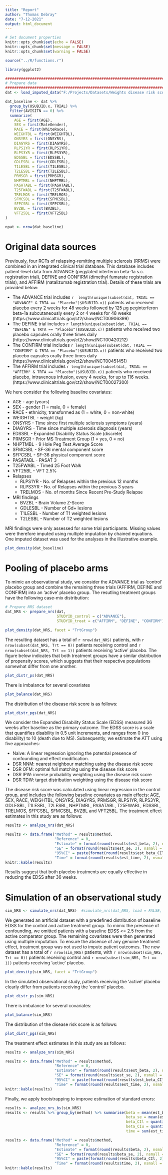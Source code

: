 ```yaml
---
title: "Report"
author: "Thomas Debray"
date: "7-12-2021"
output: html_document
---
```


```r
# Set document properties
knitr::opts_chunk$set(echo = FALSE)
knitr::opts_chunk$set(message = FALSE)
knitr::opts_chunk$set(warning = FALSE)

source("../R/functions.r")

library(ggplot2)

################################################################################
# Prepare data
################################################################################
dat <- load_imputed_data("F:/Projects/Datasets/Weights disease risk score/IDB_control_imputed.rda")

dat_baseline <- dat %>% 
  group_by(USUBJID.x, TRIAL) %>% 
  filter(AVISITN == 0) %>%
  summarize(
    AGE = first(AGE),
    SEX = first(MaleGender),
    RACE = first(WhiteRace),
    WEIGHTBL = first(WEIGHTBL),
    ONSYRS = first(ONSYRS),
    DIAGYRS = first(DIAGYRS),
    RLPS1YR = first(RLPS1YR),
    RLPS3YR = first(RLPS3YR),
    EDSSBL = first(EDSSBL),
    GDLESBL = first(GDLESBL),
    T1LESBL = first(T1LESBL),
    T2LESBL = first(T2LESBL),
    PRMSGR = first(PRMSGR),
    NHPTMBL = first(NHPTMBL),
    PASATABL = first(PASATABL),
    T25FWABL = first(T25FWABL),
    TRELMOS = first(TRELMOS),
    SFMCSBL = first(SFMCSBL),
    SFPCSBL = first(SFPCSBL),
    BVZBL = first(BVZBL),
    VFT25BL = first(VFT25BL)
)

npat <- nrow(dat_baseline)
```

# Original data sources
Previously, four RCTs of relapsing-remitting multiple sclerosis (RRMS) were combined in an integrated clinical trial database. This database includes patient-level data from ADVANCE (pegylated interferon beta-1a s.c. registration trial), DEFINE and CONFIRM (dimethyl fumarate registration trials), and AFFIRM (natalizumab registration trial). Details of these trials are provided below:

* The ADVANCE trial includes `r  length(unique(subset(dat, TRIAL == "ADVANCE" & TRTA == "Placebo")$USUBJID.x))` patients who received placebo every 2 weeks for 48 weeks followed by 125 $\mu$g peginterferon beta-1a subcutaneously every 2 or 4 weeks for 48 weeks (https://www.clinicaltrials.gov/ct2/show/NCT00906399) 
* The DEFINE trial includes `r length(unique(subset(dat, TRIAL == "DEFINE" & TRTA == "Placebo")$USUBJID.x))` patients who received two placebo capsules orally three times daily (https://www.clinicaltrials.gov/ct2/show/NCT00420212)
* The CONFIRM trial includes `r length(unique(subset(dat, TRIAL == "CONFIRM" & TRTA == "Placebo")$USUBJID.x))` patients who received two placebo capsules orally three times daily (https://www.clinicaltrials.gov/ct2/show/NCT00451451) 
* The AFFIRM trial includes  `r length(unique(subset(dat, TRIAL == "AFFIRM" & TRTA == "Placebo")$USUBJID.x))` patients who received placebo, intravenous infusion, every 4 weeks, for up to 116 weeks.  (https://www.clinicaltrials.gov/ct2/show/NCT00027300)

We here consider the following baseline covariates:

* AGE - age (years)
* SEX - gender (1 = male, 0 = female)
* RACE - ethnicity, transformed as (1 = white, 0 = non-white)
* WEIGHTBL - weight (kg)
* ONSYRS - Time since first multiple sclerosis symptoms (years)
* DIAGYRS - Time since multiple sclerosis diagnosis (years)
* EDSSBL - Expanded Disability Status Scale (discrete)
* PRMSGR - Prior MS Treatment Group (1 = yes, 0 = no)
* NHPTMBL - 9 Hole Peg Test Average Score
* SFMCSBL - SF-36 mental component score
* SFPCSBL - SF-36 physical component score
* PASATABL -	PASAT 3 
* T25FWABL -  Timed 25 Foot Walk 
* VFT25BL -	VFT 2.5%
* Relapses
  * RLPS1YR - No. of Relapses within the previous 12 months 
  * RLPS3YR - No. of Relapses within the previous 3 years 
  * TRELMOS - No. of months Since Recent Pre-Study Relapse
* MRI findings
  * BVZBL -	Brain Volume Z-Score
  * GDLESBL - Number of Gd+ lesions 
  * T1LESBL - Number of T1 weighted lesions 
  * T2LESBL - Number of T2 weighted lesions 

MRI findings were only assessed for some trial participants. Missing values were therefore imputed using multiple imputation by chained equations. One imputed dataset was used for the analyses in the illustrative example.

```r
plot_density(dat_baseline)
```


# Pooling of placebo arms
To mimic an observational study, we consider the ADVANCE trial as 'control' placebo group and combine the remaining three trials (AFFIRM, DEFINE and CONFIRM) into an 'active' placebo group. The resutling treatment groups have the following case-mix distribution:

```r
# Prepare NRS dataset
dat_NRS <- prepare_nrs(dat, 
                       STUDYID_control = c("ADVANCE"), 
                       STUDYID_treat = c("AFFIRM", "DEFINE", "CONFIRM"))

plot_density(dat_NRS, facet = "TrtGroup")
```

The resulting dataset has a total of `r nrow(dat_NRS)` patients, with `r nrow(subset(dat_NRS, Trt == 0))` patients receiving control and `r nrow(subset(dat_NRS, Trt == 1))` patients receiving 'active' placebo. The figure below indicates that both treatment groups have a similar distribution of propensity scores, which suggests that their respective populations somewhat differ from one another.

```r
plot_distr_ps(dat_NRS)
```

There is imbalance for several covariates

```r
plot_balance(dat_NRS)
```

The distribution of the disease risk score is as follows:

```r
plot_distr_pgs(dat_NRS)
```

We consider the Expanded Disability Status Scale (EDSS) measured 36 weeks after baseline as the primary outcome. The EDSS score is a scale that quantifies disability in 0.5 unit increments, and ranges from 0 (no disability) to 10 (death due to MS). Subsequently, we estimate the ATT using five approaches:

* Naive: A linear regression ignoring the potential presence of confounding and effect modification.
* DSR NNM: nearest neighbour matching using the disease risk score
* DSR OFM: optimal full matching using the disease risk score
* DSR IPW: inverse probability weighting using the disease risk score
* DSR TDW: target distribution weighting using the disease risk score

The disease risk score was calculated using linear regression in the control group, and includes the following baseline covariates as main effects:  AGE, SEX, RACE, WEIGHTBL, ONSYRS, DIAGYRS, PRMSGR, RLPS1YR, RLPS3YR, GDLESBL, T1LESBL, T2LESBL, NHPTMBL, PASATABL, T25FWABL, EDSSBL, TRELMOS, SFPCSBL, SFMCSBL, BVZBL and VFT25BL. The treatment effect estimates in this study are as follows:
```r
results <- analyze_nrs(dat_NRS)

results <- data.frame("Method" = results$method,
                      "Reference" = 0,
                      "Estimate" = format(round(results$est_beta, 2), nsmall = 2),
                      "SE" = format(round(results$est_se, 2), nsmall = 2),
                      "95%CI" = paste(format(round(results$est_beta_CIl, 2), nsmall = 2), "; ", format(round(results$est_beta_CIu, 2), nsmall = 2)),
                      "Time" = format(round(results$est_time, 2), nsmall = 2))
knitr::kable(results)
```
Results suggest that both placebo treatments are equally effective in reducing the EDSS after 36 weeks.

# Simulation of an observational study
```r
sim_NRS <- simulate_nrs(dat_NRS)  #simulate_nrs(dat_NRS, load = FALSE, dir = "Data/")
```

We generated an artificial dataset with a predefined distribution of baseline EDSS for the control and active treatment group. To mimic the presence of confounding, we omitted patients with a baseline EDSS <= 2.5 from the active comparator group. The remaining covariates were then generated using multiple imputation. To ensure the absence of any genuine treatment effect, treatment group was not used to impute patient outcomes. The new dataset has a total of `r nrow(sim_NRS)` patients, with `r nrow(subset(sim_NRS, Trt == 0))` patients receiving control and `r nrow(subset(sim_NRS, Trt == 1))` patients receiving 'active' placebo. 

```r
plot_density(sim_NRS, facet = "TrtGroup")
```

In the simulated observational study, patients receiving the 'active' placebo clearly differ from patients receiving the 'control' placebo.

```r
plot_distr_ps(sim_NRS)
```

There is imbalance for several covariates:

```r
plot_balance(sim_NRS)
```

The distribution of the disease risk score is as follows:

```r
plot_distr_pgs(sim_NRS)
```

The treatment effect estimates in this study are as follows:

```r
results <- analyze_nrs(sim_NRS)

results <- data.frame("Method" = results$method,
                      "Reference" = 0,
                      "Estimate" = format(round(results$est_beta, 2), nsmall = 2),
                      "SE" = format(round(results$est_se, 2), nsmall = 2),
                      "95%CI" = paste(format(round(results$est_beta_CIl, 2), nsmall = 2), "; ", format(round(results$est_beta_CIu, 2), nsmall = 2)),
                      "Time" = format(round(results$est_time, 2), nsmall = 2))
knitr::kable(results)
```

Finally, we apply bootstrapping to improve estimation of standard errors:

```r
results <- analyze_nrs_bs(sim_NRS)
results <- results %>% group_by(method) %>% summarise(beta = mean(est_beta), 
                                                      beta_se = mean(est_se),
                                                      beta_CIl = quantile(est_beta, 0.025),
                                                      beta_CIu = quantile(est_beta, 0.975),
                                                      time = sum(est_time))

results <- data.frame("Method" = results$method,
                      "Reference" = 0,
                      "Estimate" = format(round(results$beta, 2), nsmall = 2),
                      "SE" = format(round(results$beta_se, 2), nsmall = 2),
                      "95%CI" = paste(format(round(results$beta_CIl, 2), nsmall = 2), "; ", format(round(results$beta_CIu, 2), nsmall = 2)),
                      "Time" = format(round(results$time, 2), nsmall = 2))
knitr::kable(results)
```